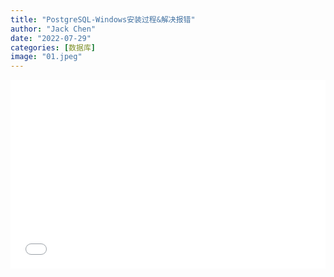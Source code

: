 ```yaml
---
title: "PostgreSQL-Windows安装过程&解决报错"
author: "Jack Chen"
date: "2022-07-29"
categories: [数据库]
image: "01.jpeg"
---
```


<div style="position: relative; padding: 30% 45%;">

<iframe style="position: absolute; width: 100%; height: 100%; left: 0; top: 0;" src="//player.bilibili.com/player.html?bvid=BV1KU4y1v7b5&page=1" frameborder="no" scrolling="no">

</iframe>

</div> 
